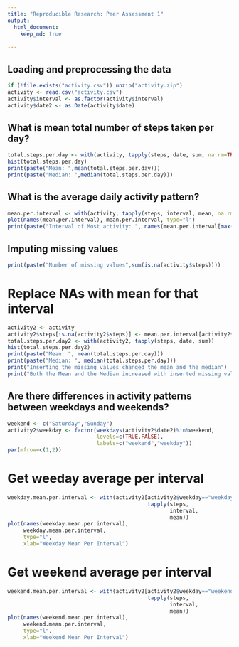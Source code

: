 ```yaml
---
title: "Reproducible Research: Peer Assessment 1"
output: 
  html_document:
    keep_md: true
    
---
```



## Loading and preprocessing the data
```r
if (!file.exists("activity.csv")) unzip("activity.zip")
activity <- read.csv("activity.csv")
activity$interval <- as.factor(activity$interval)
activity$date2 <- as.Date(activity$date)
```
## What is mean total number of steps taken per day?
```r
total.steps.per.day <- with(activity, tapply(steps, date, sum, na.rm=TRUE))
hist(total.steps.per.day)
print(paste("Mean: ",mean(total.steps.per.day)))
print(paste("Median: ",median(total.steps.per.day)))
```
## What is the average daily activity pattern?
```r
mean.per.interval <- with(activity, tapply(steps, interval, mean, na.rm=TRUE))
plot(names(mean.per.interval), mean.per.interval, type="l")
print(paste("Interval of Most activity: ", names(mean.per.interval[max(mean.per.interval)])))
```
## Imputing missing values
```r
print(paste("Number of missing values",sum(is.na(activity$steps))))
```
# Replace NAs with mean for that interval
```r
activity2 <- activity
activity2$steps[is.na(activity2$steps)] <- mean.per.interval[activity2$interval[is.na(activity2$steps)]]
total.steps.per.day2 <- with(activity2, tapply(steps, date, sum))
hist(total.steps.per.day2)
print(paste("Mean: ", mean(total.steps.per.day)))
print(paste("Median: ", median(total.steps.per.day)))
print("Inserting the missing values changed the mean and the median")
print("Both the Mean and the Median increased with inserted missing values")
```

## Are there differences in activity patterns between weekdays and weekends?
```r
weekend <- c("Saturday","Sunday")
activity2$weekday <- factor(weekdays(activity2$date2)%in%weekend,
                            levels=c(TRUE,FALSE), 
                            labels=c("weekend","weekday"))
par(mfrow=c(1,2))
```
# Get weeday average per interval
```r
weekday.mean.per.interval <- with(activity2[activity2$weekday=="weekday",],
                                            tapply(steps, 
                                                   interval, 
                                                   mean))
plot(names(weekday.mean.per.interval), 
     weekday.mean.per.interval, 
     type="l",
     xlab="Weekday Mean Per Interval")
```
# Get weekend average per interval
```r
weekend.mean.per.interval <- with(activity2[activity2$weekday=="weekend",], 
                                            tapply(steps, 
                                                   interval, 
                                                   mean))
plot(names(weekend.mean.per.interval), 
     weekend.mean.per.interval, 
     type="l",
     xlab="Weekend Mean Per Interval")
```
